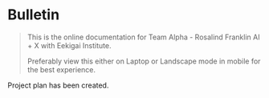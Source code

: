 # Bulletin {.unnumbered}

> This is the online documentation for Team Alpha - Rosalind Franklin AI + X with Eekigai Institute.
>
> Preferably view this either on Laptop or Landscape mode in mobile for the best experience.

Project plan has been created.
